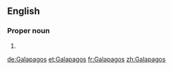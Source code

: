 ==English==

===Proper noun===
{{en-proper noun}}

# {{alternative spelling of|Galápagos|lang=en}}

[[de:Galapagos]]
[[et:Galapagos]]
[[fr:Galapagos]]
[[zh:Galapagos]]